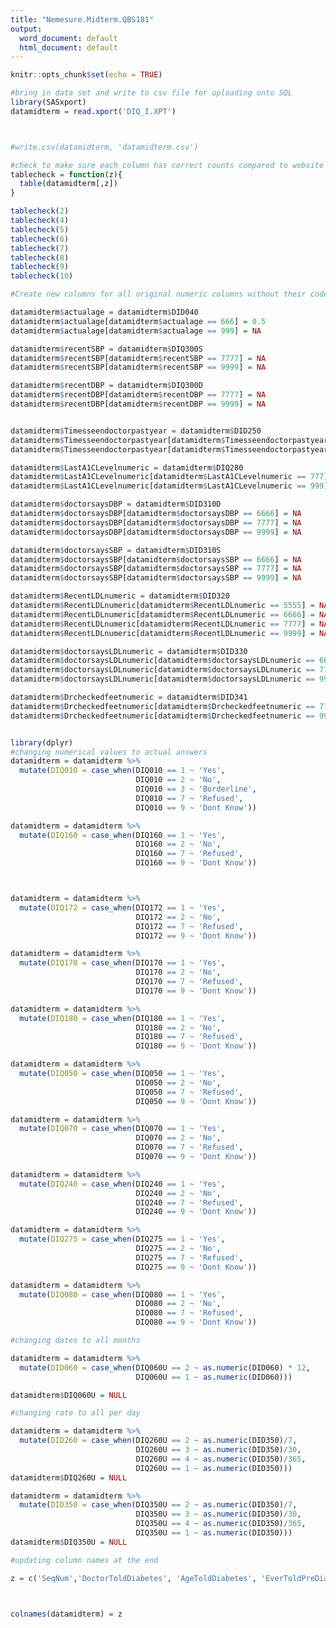 ```yaml
---
title: "Nemesure.Midterm.QBS181"
output:
  word_document: default
  html_document: default
---
```


```r
knitr::opts_chunk$set(echo = TRUE)
```

```r
#bring in data set and write to csv file for uploading onto SQL
library(SASxport)
datamidterm = read.xport('DIQ_I.XPT')



#write.csv(datamidterm, 'datamidterm.csv')

```


```r
#check to make sure each column has correct counts compared to website
tablecheck = function(z){
  table(datamidterm[,z])
}

tablecheck(2)
tablecheck(4)
tablecheck(5)
tablecheck(6)
tablecheck(7)
tablecheck(8)
tablecheck(9)
tablecheck(10)


```



```r
#Create new columns for all original numeric columns without their codes such that calculations can easily be done

datamidterm$actualage = datamidterm$DID040
datamidterm$actualage[datamidterm$actualage == 666] = 0.5
datamidterm$actualage[datamidterm$actualage == 999] = NA

datamidterm$recentSBP = datamidterm$DIQ300S
datamidterm$recentSBP[datamidterm$recentSBP == 7777] = NA
datamidterm$recentSBP[datamidterm$recentSBP == 9999] = NA

datamidterm$recentDBP = datamidterm$DIQ300D
datamidterm$recentDBP[datamidterm$recentDBP == 7777] = NA
datamidterm$recentDBP[datamidterm$recentDBP == 9999] = NA


datamidterm$Timesseendoctorpastyear = datamidterm$DID250
datamidterm$Timesseendoctorpastyear[datamidterm$Timesseendoctorpastyear == 7777] = NA
datamidterm$Timesseendoctorpastyear[datamidterm$Timesseendoctorpastyear == 9999] = NA

datamidterm$LastA1CLevelnumeric = datamidterm$DIQ280
datamidterm$LastA1CLevelnumeric[datamidterm$LastA1CLevelnumeric == 777] = NA
datamidterm$LastA1CLevelnumeric[datamidterm$LastA1CLevelnumeric == 999] = NA

datamidterm$doctorsaysDBP = datamidterm$DID310D
datamidterm$doctorsaysDBP[datamidterm$doctorsaysDBP == 6666] = NA
datamidterm$doctorsaysDBP[datamidterm$doctorsaysDBP == 7777] = NA
datamidterm$doctorsaysDBP[datamidterm$doctorsaysDBP == 9999] = NA

datamidterm$doctorsaysSBP = datamidterm$DID310S
datamidterm$doctorsaysSBP[datamidterm$doctorsaysSBP == 6666] = NA
datamidterm$doctorsaysSBP[datamidterm$doctorsaysSBP == 7777] = NA
datamidterm$doctorsaysSBP[datamidterm$doctorsaysSBP == 9999] = NA

datamidterm$RecentLDLnumeric = datamidterm$DID320
datamidterm$RecentLDLnumeric[datamidterm$RecentLDLnumeric == 5555] = NA
datamidterm$RecentLDLnumeric[datamidterm$RecentLDLnumeric == 6666] = NA
datamidterm$RecentLDLnumeric[datamidterm$RecentLDLnumeric == 7777] = NA
datamidterm$RecentLDLnumeric[datamidterm$RecentLDLnumeric == 9999] = NA

datamidterm$doctorsaysLDLnumeric = datamidterm$DID330
datamidterm$doctorsaysLDLnumeric[datamidterm$doctorsaysLDLnumeric == 6666] = NA
datamidterm$doctorsaysLDLnumeric[datamidterm$doctorsaysLDLnumeric == 7777] = NA
datamidterm$doctorsaysLDLnumeric[datamidterm$doctorsaysLDLnumeric == 9999] = NA

datamidterm$Drcheckedfeetnumeric = datamidterm$DID341
datamidterm$Drcheckedfeetnumeric[datamidterm$Drcheckedfeetnumeric == 7777] = NA
datamidterm$Drcheckedfeetnumeric[datamidterm$Drcheckedfeetnumeric == 9999] = NA



```

```r
library(dplyr)
#changing numerical values to actual answers
datamidterm = datamidterm %>%
  mutate(DIQ010 = case_when(DIQ010 == 1 ~ 'Yes',
                            DIQ010 == 2 ~ 'No',
                            DIQ010 == 3 ~ 'Borderline',
                            DIQ010 == 7 ~ 'Refused',
                            DIQ010 == 9 ~ 'Dont Know'))

datamidterm = datamidterm %>%
  mutate(DIQ160 = case_when(DIQ160 == 1 ~ 'Yes',
                            DIQ160 == 2 ~ 'No',
                            DIQ160 == 7 ~ 'Refused',
                            DIQ160 == 9 ~ 'Dont Know'))



datamidterm = datamidterm %>%
  mutate(DIQ172 = case_when(DIQ172 == 1 ~ 'Yes',
                            DIQ172 == 2 ~ 'No',
                            DIQ172 == 7 ~ 'Refused',
                            DIQ172 == 9 ~ 'Dont Know'))

datamidterm = datamidterm %>%
  mutate(DIQ170 = case_when(DIQ170 == 1 ~ 'Yes',
                            DIQ170 == 2 ~ 'No',
                            DIQ170 == 7 ~ 'Refused',
                            DIQ170 == 9 ~ 'Dont Know'))

datamidterm = datamidterm %>%
  mutate(DIQ180 = case_when(DIQ180 == 1 ~ 'Yes',
                            DIQ180 == 2 ~ 'No',
                            DIQ180 == 7 ~ 'Refused',
                            DIQ180 == 9 ~ 'Dont Know'))

datamidterm = datamidterm %>%
  mutate(DIQ050 = case_when(DIQ050 == 1 ~ 'Yes',
                            DIQ050 == 2 ~ 'No',
                            DIQ050 == 7 ~ 'Refused',
                            DIQ050 == 9 ~ 'Dont Know'))

datamidterm = datamidterm %>%
  mutate(DIQ070 = case_when(DIQ070 == 1 ~ 'Yes',
                            DIQ070 == 2 ~ 'No',
                            DIQ070 == 7 ~ 'Refused',
                            DIQ070 == 9 ~ 'Dont Know'))

datamidterm = datamidterm %>%
  mutate(DIQ240 = case_when(DIQ240 == 1 ~ 'Yes',
                            DIQ240 == 2 ~ 'No',
                            DIQ240 == 7 ~ 'Refused',
                            DIQ240 == 9 ~ 'Dont Know'))

datamidterm = datamidterm %>%
  mutate(DIQ275 = case_when(DIQ275 == 1 ~ 'Yes',
                            DIQ275 == 2 ~ 'No',
                            DIQ275 == 7 ~ 'Refused',
                            DIQ275 == 9 ~ 'Dont Know'))

datamidterm = datamidterm %>%
  mutate(DIQ080 = case_when(DIQ080 == 1 ~ 'Yes',
                            DIQ080 == 2 ~ 'No',
                            DIQ080 == 7 ~ 'Refused',
                            DIQ080 == 9 ~ 'Dont Know'))

```


```r
#changing dates to all months

datamidterm = datamidterm %>%
  mutate(DID060 = case_when(DIQ060U == 2 ~ as.numeric(DID060) * 12,
                            DIQ060U == 1 ~ as.numeric(DID060)))

datamidterm$DIQ060U = NULL

#changing rate to all per day

datamidterm = datamidterm %>%
  mutate(DID260 = case_when(DIQ260U == 2 ~ as.numeric(DID350)/7,
                            DIQ260U == 3 ~ as.numeric(DID350)/30,
                            DIQ260U == 4 ~ as.numeric(DID350)/365,
                            DIQ260U == 1 ~ as.numeric(DID350)))
datamidterm$DIQ260U = NULL

datamidterm = datamidterm %>%
  mutate(DID350 = case_when(DIQ350U == 2 ~ as.numeric(DID350)/7,
                            DIQ350U == 3 ~ as.numeric(DID350)/30,
                            DIQ350U == 4 ~ as.numeric(DID350)/365,
                            DIQ350U == 1 ~ as.numeric(DID350)))
datamidterm$DIQ350U = NULL

```


```r
#updating column names at the end

z = c('SeqNum','DoctorToldDiabetes', 'AgeToldDiabetes', 'EverToldPreDiabetes', 'EverToldHealthRiskDiabetes', 'FeltAtRiskDiabetes', 'FamilyHistory', 'Overweight', 'Age', 'PoorDiet', 'Race', 'HadBabyOver9lbs','LackofPhysActivity', 'HighBP', 'HighBS', 'HighChol', 'Hypoglycemic', 'ExtremeHunger', 'TinglingHandsorFeet', 'BlurredVision', 'Fatigue', 'AnyoneatRisk', 'DoctorWarning', 'Other', 'GestationalDiabetes', 'FrequentUrination', 'Thirst', 'CravingSugar', 'Medication', 'PolycysticOvarianSyndrome', 'BloodTestPast3Years', 'TakingInsulinNow', 'HowLongTakingInsulinMonths', 'TakeDiabeticPill', 'HowLongSinceSpecialist', 'OneDr', 'HowManyTimesSeenDr', 'HowOftenCheckBloodSugarPerDay', 'PastYearCheckedA1C', 'LastA1Clevel', 'WhatA1Cshouldbe', 'RecentSBP', 'RecentDBP', 'SBPShouldBe', 'DBPShouldBe', 'RecentLDL', 'LDLShouldBe', 'TimesFeetCheckLastYear', 'YouCheckFeetPerDay', 'LastTimePupilsDilated', 'DiabetesAffectedEyes','ActualAge','RecentSBPnumeric','RecentDBPnumeric', 'TimesseenDoctorlastyear','LastA1ClevelNumeric','DoctorsaysDBPShouldbenumeric','doctorsaysSBPshouldbenumeric', 'RecentLDLNumeric', 'doctorsaysldlnumeric', 'drcheckedfeetnumeric')



colnames(datamidterm) = z



```